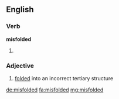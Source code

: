 ==English==

===Verb===
'''misfolded'''

# {{en-past of|misfold}}

===Adjective===
{{en-adj}}

# {{context|of a protein or nucleic acid}} [[folded]] into an incorrect tertiary structure

[[de:misfolded]]
[[fa:misfolded]]
[[mg:misfolded]]